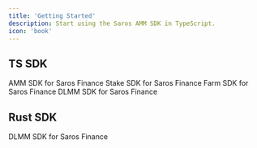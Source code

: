 ```yaml
---
title: 'Getting Started'
description: Start using the Saros AMM SDK in TypeScript.
icon: 'book'
---
```


## TS SDK

<CardGroup cols={2} className="intro-cards w-full md:w-[50%] mx-auto" >
  <Card
    title="AMM"
    icon="Book"
    href="https://www.npmjs.com/package/@saros-finance/sdk"
  >
    AMM SDK for Saros Finance
  </Card>
  <Card
    title="Stake"
    icon="github"
    href=""
>
    Stake SDK for Saros Finance
  </Card>
  <Card
    title="Farm"
    icon="github"
    href=""
>
    Farm SDK for Saros Finance
</Card>
<Card
    title="DLMM"
    icon="Farm"
    href=""
>
    DLMM SDK for Saros Finance
</Card>
</CardGroup>

## Rust SDK
<CardGroup cols={2} className="intro-cards w-full md:w-[50%] mx-auto" >
  <Card
    title="DLMM"
    icon="Book"
    href="https://www.npmjs.com/package/@saros-finance/sdk"
  > 
    DLMM SDK for Saros Finance 
  </Card>
</CardGroup>